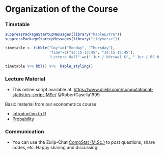 # Organization of the Course 

### Timetable {-}

```r
suppressPackageStartupMessages(library("kableExtra"))
suppressPackageStartupMessages(library("tidyverse"))

timetable <- tibble("Day"=c("Monday", "Thursday"),
                    "Time"=c("12:15-13:45", "14:15-15:45"),
                    "Lecture Hall" =c("	Jur / Hörsaal K", "	Jur / RS 0.017"))
           
timetable %>% kbl() %>%  kable_styling()
```


### Lecture Material {-}

* This online script available at: [https://www.dliebl.com/computational-statistics-script-MSc/](https://www.dliebl.com/computational-statistics-script-MSc/) @RobertCasella1999

Basic material from our econometrics course: 

* [Introduction to R](https://www.dliebl.com/Script-Econometrics-MSc/85467d963958861b842aa28b9eb262b1ea250101/docs/01-Introduction-to-R.html)
* [Probability](https://www.dliebl.com/Script-Econometrics-MSc/85467d963958861b842aa28b9eb262b1ea250101/docs/02-Probability.html)


<!-- * Course Textbook (`ISLR`): 
  * [An Introduction to Statistical Learning (2nd Edition)](https://www.statlearning.com/), by Gareth James, Daniela Witten, Trevor Hastie, and Robert Tibshirani
  * The pdf-Version of the textbook `ISLR` can be downloaded for free: [Free Book](https://hastie.su.domains/ISLR2/ISLRv2_website.pdf)   -->

<!-- * Online resources (datasets, etc.) for the book can be found [HERE](https://www.statlearning.com/resources-second-edition).
* [eWhiteboard](https://uni-bonn.sciebo.de/s/qdGFYfqMno0QfzX) for the lecture notes.
* [This online script](https://www.dliebl.com/Script-ISLR/)

The above links to the lecture materials can also be found at [eCampus](https://ecampus.uni-bonn.de/goto_ecampus_crs_2700628.html) -->


### Communication {-}

* You can use the Zulip-Chat [CompStat (M.Sc.)](https://ifs-bonn.zulipchat.com/join/mpq7rq7enmwv23rjp7c3giwn/) to post questions, share codes, etc. Happy sharing and discussing! 



<!-- ### Further Material

The following resources are not directly used in our course, but you may find them useful nevertheless:

* [`R` Labs using `Tidymodels`](https://emilhvitfeldt.github.io/ISLR-tidymodels-labs/index.html)

* [Slides, Datasets, R-Scripts, etc](https://www.statlearning.com/resources-second-edition)

* [Slides and Videos (1st edition of the course textbook)](https://www.dataschool.io/15-hours-of-expert-machine-learning-videos/)
 -->


